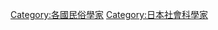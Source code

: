 {{Catnav|頁面分類|人物|各職業人物|民俗學家}}
{{Catnav|頁面分類|人文學科|社會學|民俗學家}}
{{Catnav|頁面分類|人文學科|人類學|民俗學家}}

[[Category:各國民俗學家|Category:各國民俗學家]]
[[Category:日本社會科學家|Category:日本社會科學家]]
